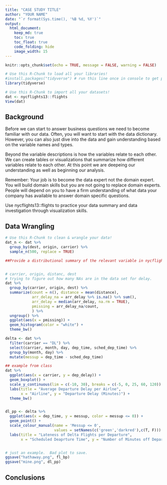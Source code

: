 ```yaml
---
title: "CASE STUDY TITLE"
author: "YOUR NAME"
date: "`r format(Sys.time(), '%B %d, %Y')`"
output:
  html_document:  
    keep_md: true
    toc: true
    toc_float: true
    code_folding: hide
    image_width: 15
---
```


```r
knitr::opts_chunk$set(echo = TRUE, message = FALSE, warning = FALSE)
```

```r
# Use this R-Chunk to load all your libraries!
#install.packages("tidyverse") # run this line once in console to get package
library(tidyverse)

```

```r
# Use this R-Chunk to import all your datasets!
dat <- nycflights13::flights
View(dat)
```

## Background

Before we can start to answer business questions we need to become familiar with our data. Often, you will want to start with the data dictionary. However, you can also just dive into the data and gain understanding based on the variable names and types.

Beyond the variable descriptions is how the variables relate to each other. We can create tables or visualizations that summarize how different variables relate to each other. At this point we are deepeing our understanding as well as beginning our analysis.

Remember: Your job is to become the data expert not the domain expert. You will build domain skills but you are not going to replace domain experts. People will depend on you to have a firm understanding of what data your company has available to answer domain specific questions.

Use nycflights13::flights to practice your data summary and data investigation through visualization skills.

## Data Wrangling

```r
# Use this R-Chunk to clean & wrangle your data!
dat_n <- dat %>%
  group_by(dest, origin, carrier) %>%
  sample_n(500, replace = TRUE)

##Provide a distributional summary of the relevant variable in nycflights13::flights


# carrier, origin, distanc, dest
# trying to figure out how many NAs are in the data set for delay.
dat %>%
  group_by(carrier, origin, dest) %>%
  summarize(count = n(), distance = mean(distance), 
            arr_delay_na = arr_delay %>% is.na() %>% sum(),
            arr_delay = median(arr_delay, na.rm = TRUE),
            pmissing = arr_delay_na/count,
            ) %>%
  ungroup() %>%
  ggplot(aes(x = pmissing)) +
  geom_histogram(color = "white") +
  theme_bw()

delta <- dat %>%
  filter(carrier == "DL") %>% 
  select(carrier, month, day, dep_time, sched_dep_time) %>% 
  group_by(month, day) %>% 
  mutate(messup = dep_time - sched_dep_time) 

## example from class
dat %>%
  ggplot(aes(x = carrier, y = dep_delay)) +
  geom_boxplot() +
  scale_y_continuous(lim = c(-10, 30), breaks = c(-5, 0, 25, 60, 120)) +
  labs(title = "Average Departure Delay per Airlne",
       x = "Airline", y = "Departure Delay (Minutes)") +
  theme_bw()


dl_pp <- delta %>% 
  ggplot(aes(x = dep_time, y = messup, color = messup <= 0)) +
  geom_point() +
  scale_colour_manual(name = 'Messup <= 0', 
                      values = setNames(c('green','darkred'),c(T, F))) +
  labs(title = "Lateness of Delta Flights per Departure",
       x = "Scheduled Deaprture Time", y = "Number of Minutes off Departure Time" )


# just an example.  Bad plot to save.  
ggsave("hathaway.png", fl_bp)
ggsave("mine.png", dl_pp)

```

## Conclusions

